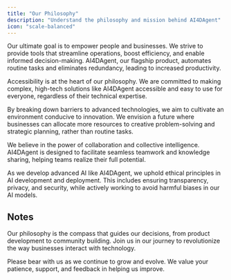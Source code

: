 ```yaml
---
title: "Our Philosophy"
description: "Understand the philosophy and mission behind AI4DAgent"
icon: "scale-balanced"
---
```


<Info>
  Our ultimate goal is to empower people and businesses. We strive to provide
  tools that streamline operations, boost efficiency, and enable informed
  decision-making. AI4DAgent, our flagship product, automates routine tasks and
  eliminates redundancy, leading to increased productivity.
</Info>

<Tabs>
  <Tab title="Making Advanced Technology Accessible">

Accessibility is at the heart of our philosophy. We are committed to making complex, high-tech solutions like AI4DAgent accessible and easy to use for everyone, regardless of their technical expertise.

  </Tab>

  <Tab title="Fostering Innovation">

By breaking down barriers to advanced technologies, we aim to cultivate an environment conducive to innovation. We envision a future where businesses can allocate more resources to creative problem-solving and strategic planning, rather than routine tasks.

  </Tab>

  <Tab title="Enhancing Collaboration">

We believe in the power of collaboration and collective intelligence. AI4DAgent is designed to facilitate seamless teamwork and knowledge sharing, helping teams realize their full potential.

  </Tab>

  <Tab title="Commitment to Ethical AI">

As we develop advanced AI like AI4DAgent, we uphold ethical principles in AI development and deployment. This includes ensuring transparency, privacy, and security, while actively working to avoid harmful biases in our AI models.

  </Tab>
</Tabs>

## Notes

Our philosophy is the compass that guides our decisions, from product
development to community building. Join us in our journey to revolutionize the
way businesses interact with technology.

Please bear with us as we continue to grow and evolve. We value your patience,
support, and feedback in helping us improve.
